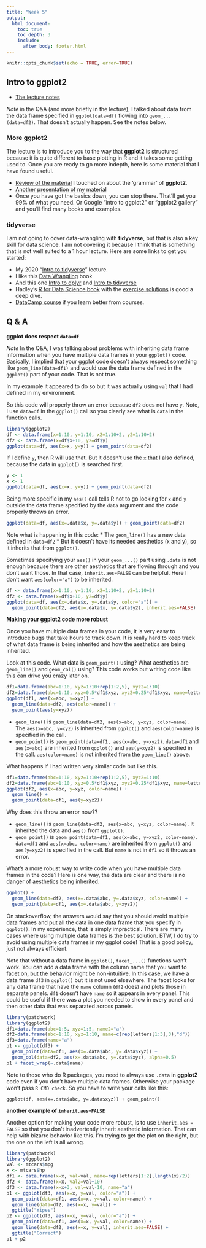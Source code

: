 ```yaml
---
title: "Week 5"
output:
  html_document:
    toc: true
    toc_depth: 3
    include:
      after_body: footer.html
---
```


```r
knitr::opts_chunk$set(echo = TRUE, error=TRUE)
```

## Intro to **ggplot2**

* [The lecture notes](week5-ggplot2.html)

*Note* in the Q&A (and more briefly in the lecture), I talked about data from the data frame specified in `ggplot(data=df)` flowing into `geom_...(data=df2)`. That doesn't actually happen. See the notes below.

### More **ggplot2**

The lecture is to introduce you to the way that **ggplot2** is structured because it is quite different to base plotting in R and it takes some getting used to. Once you are ready to go more indepth, here is some material that I have found useful.

* [Review of the material](https://tidyverse-intro.github.io/1-ggplot2.html) I touched on about the 'grammar' of **ggplot2**.
* [Another presentation of my material](https://bookdown.org/agrogankaylor/quick-intro-to-ggplot2/quick-intro-to-ggplot2.html)
* Once you have got the basics down, you can stop there. That'll get you 99% of what you need. Or Google "intro to ggplot2" or "ggplot2 gallery" and you'll find many books and examples.


### **tidyverse**

I am not going to cover data-wrangling with **tidyverse**, but that is also a key skill for data science. I am not covering it because I think that is something that is not well suited to a 1 hour lecture.  Here are some links to get you started:

* My 2020 "[Intro to tidyverse](https://rverse-tutorials.github.io/RWorkflow-NWFSC-2020/week9-data-wrangling.html)" lecture.
* I like this [Data Wrangling](https://dcl-wrangle.stanford.edu/) book
* And this one [Intro to dplyr](https://tidyverse-intro.github.io/3-dplyr.html) and [Intro to tidyverse](https://tidyverse-intro.github.io/4-tidy.html)
* Hadley's [R for Data Science book](https://r4ds.had.co.nz/index.html) with the [exercise solutions](https://jrnold.github.io/r4ds-exercise-solutions/) is good a deep dive.
* [DataCamp course](https://www.datacamp.com/courses/introduction-to-the-tidyverse) if you learn better from courses.

## Q & A

**ggplot does respect `data=df`**

*Note* In the Q&A, I was talking about problems with inheriting data frame information when you have multiple data frames in your `ggplot()` code. Basically, I implied that your ggplot code doesn't always respect something like `geom_line(data=df1)` and would use the data frame defined in the `ggplot()` part of your code. That is not true.

In my example it appeared to do so but it was actually using `val` that I had defined in my environment.

So this code will properly throw an error because `df2` does not have `y`. Note, I use `data=df` in the `ggplot()` call so you clearly see what is `data` in the function calls.
```r
library(ggplot2)
df <- data.frame(x=1:10, y=1:10, x2=1:10+2, y2=1:10+2)
df2 <- data.frame(x=df$x+10, y2=df$y)
ggplot(data=df, aes(x=x, y=y)) + geom_point(data=df2)
```

If I define `y`, then R will use that. But it doesn't use the `x` that I also defined, because the data in `ggplot()` is searched first.
```r
y <- 1
x <- 1
ggplot(data=df, aes(x=x, y=y)) + geom_point(data=df2)
```

Being more specific in my `aes()` call tells R not to go looking for `x` and `y` outside the data frame specified by the `data` argument and the code properly throws an error.
```r
ggplot(data=df, aes(x=.data$x, y=.data$y)) + geom_point(data=df2)
```
Note what is happening in this code:
* The `geom_line()` has a new data defined in `data=df2`
* But it doesn't have its needed aesthetics (x and y), so it inherits that from `ggplot()`. 

Sometimes specifying your `aes()` in your `geom_...()` part using `.data` is not enough because there are other aesthetics that are flowing through and you don't want those. In that case, `inherit.aes=FALSE` can be helpful. Here I don't want `aes(color="a")` to be inherited.
```r
df <- data.frame(x=1:10, y=1:10, x2=1:10+2, y2=1:10+2)
df2 <- data.frame(x=df$x+10, y2=df$y)
ggplot(data=df, aes(x=.data$x, y=.data$y, color="a")) + 
  geom_point(data=df2, aes(x=.data$x, y=.data$y2), inherit.aes=FALSE)
```

**Making your ggplot2 code more robust**

Once you have multiple data frames in your code, it is very easy to introduce bugs that take hours to track down. It is really hard to keep track of what data frame is being inherited and how the aesthetics are being inherited. 

Look at this code. What data is `geom_point()` using? What aesthetics are `geom_line()` and `geom_col()` using? This code works but writing code like this can drive you crazy later on.
```r
df1=data.frame(abc=1:10, xyz=1:10+rep(1:2,5), xyz2=1:10)
df2=data.frame(abc=1:10, xyz=0.5*df1$xyz, xyz2=0.25*df1$xyz, name=letters[rep(1:2,5)])
ggplot(df1, aes(x=abc, y=xyz)) + 
  geom_line(data=df2, aes(color=name)) + 
  geom_point(aes(y=xyz))
```

* `geom_line()` is `geom_line(data=df2, aes(x=abc, y=xyz, color=name)`. The `aes(x=abc, y=xyz)` is inherited from `ggplot()` and `aes(color=name)` is specified in the call.
* `geom_point()` is `geom_point(data=df1, aes(x=abc, y=xyz2)`. `data=df1` and `aes(x=abc)` are inherited from `ggplot()` and `aes(y=xyz2)` is specified in the call. `aes(color=name)` is not inherited from the `geom_line()` above.

What happens if I had written very similar code but like this.
```r
df1=data.frame(abc=1:10, xyz=1:10+rep(1:2,5), xyz2=1:10)
df2=data.frame(abc=1:10, xyz=0.5*df1$xyz, xyz2=0.25*df1$xyz, name=letters[rep(1:2,5)])
ggplot(df2, aes(x=abc, y=xyz, color=name)) + 
  geom_line() + 
  geom_point(data=df1, aes(y=xyz2))
```
Why does this throw an error now??

* `geom_line()` is `geom_line(data=df2, aes(x=abc, y=xyz, color=name)`. It inherited the data and `aes()` from `ggplot()`.
* `geom_point()` is `geom_point(data=df1, aes(x=abc, y=xyz2, color=name)`. `data=df1` and `aes(x=abc, color=name)` are inherited from `ggplot()` and `aes(y=xyz2)` is specified in the call. But `name` is not in `df1` so it throws an error.

What's a more robust way to write code when you have multiple data frames in the code? Here is one way, the data are clear and there is no danger of aesthetics being inherited.
```r
ggplot() + 
  geom_line(data=df2, aes(x=.data$abc, y=.data$xyz, color=name)) + 
  geom_point(data=df1, aes(x=.data$abc, y=xyz2))
```

On stackoverflow, the answers would say that you should avoid multiple data frames and put all the data in one data frame that you specify in `ggplot()`. In my experience, that is simply impractical. There are many cases where using multiple data frames is the best solution. BTW, I do try to avoid using multiple data frames in my ggplot code! That is a good policy, just not always efficient.


Note that without a data frame in `ggplot()`, `facet_...()` functions won't work. You can add a data frame with the column name that you want to facet on, but the behavior might be non-intuitive. In this case, we have a data frame `df3` in `ggplot()` but it is not used elsewhere. The facet looks for any data frame that have the `name` column (`df2` does) and plots those in separate panels. `df1` doesn't have `name` so it appears in every panel. This could be useful if there was a plot you needed to show in every panel and then other data that was separated across panels.
```r
library(patchwork)
library(ggplot2)
df1=data.frame(abc=1:5, xyz=1:5, name2="a")
df2=data.frame(abc=1:10, xyz=1:10, name=c(rep(letters[1:3],3),"d"))
df3=data.frame(name="a")
p1 <- ggplot(df3) +
  geom_point(data=df1, aes(x=.data$abc, y=.data$xyz)) +
  geom_col(data=df2, aes(x=.data$abc, y=.data$xyz), alpha=0.5)
p1 + facet_wrap(~.data$name)
```

Note to those who do R packages, you need to always use `.data` in **ggplot2** code even if you don't have multiple data frames. Otherwise your package won't pass `R CMD check`. So you have to write your calls like this:
```
ggplot(df, aes(x=.data$abc, y=.data$xyz)) + geom_point()
```

**another example of `inherit.aes=FALSE`**

Another option for making your code more robust, is to use `inherit.aes = FALSE` so that you don't inadvertently inherit aesthetic information. That can help with bizarre behavior like this. I'm trying to get the plot on the right, but the one on the left is all wrong.
```r
library(patchwork)
library(ggplot2)
val <- mtcars$mpg
x <- mtcars$hp
df1 <- data.frame(x=x, val=val, name=rep(letters[1:2],length(x)/2))
df2 <- data.frame(x=x, val2=val+10)
df3 <- data.frame(x=x+3, val=val-10, name="a")
p1 <- ggplot(df3, aes(x=x, y=val, color="a")) +
  geom_point(data=df1, aes(x=x, y=val, color=name)) +
  geom_line(data=df2, aes(x=x, y=val)) + 
  ggtitle("Yipes")
p2 <- ggplot(df3, aes(x=x, y=val, color="a")) +
  geom_point(data=df1, aes(x=x, y=val, color=name)) +
  geom_line(data=df2, aes(x=x, y=val), inherit.aes=FALSE) + 
  ggtitle("Correct")
p1 + p2
```



